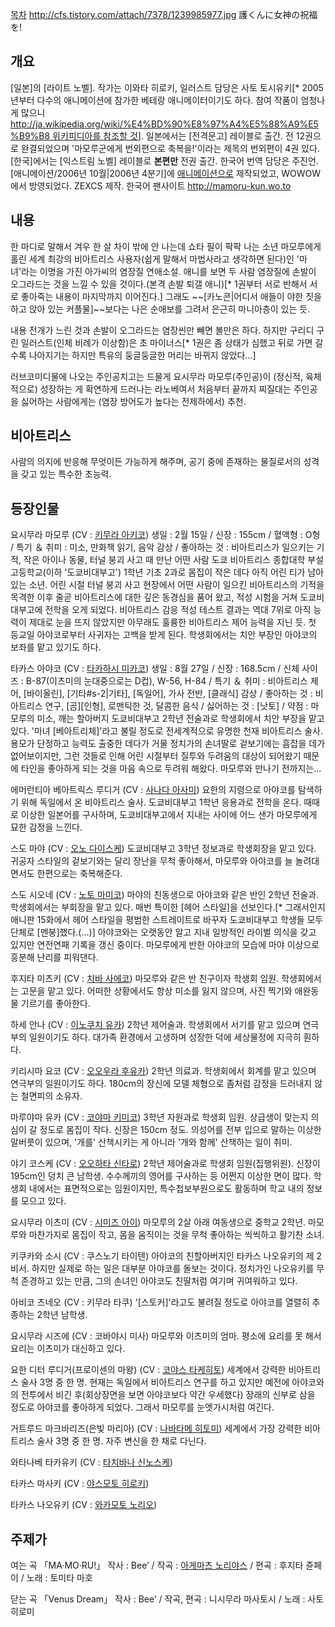 [[목차]]
http://cfs.tistory.com/attach/7378/1239985977.jpg
護くんに女神の祝福を!

== 개요 ==
[일본]의 [라이트 노벨]. 작가는 이와타 히로키, 일러스트 담당은 사토 토시유키[* 2005년부터 다수의 애니메이션에 참가한 베테랑 애니메이터이기도 하다. 참여 작품이 엄청나게 많으니 [[http://ja.wikipedia.org/wiki/%E4%BD%90%E8%97%A4%E5%88%A9%E5%B9%B8 위키피디아를 참조할 것]]].
일본에서는 [전격문고] 레이블로 출간. 전 12권으로 완결되었으며 '마모루군에게 번외편으로 축복을!'이라는 제목의 번외편이 4권 있다. [한국]에서는 [익스트림 노벨] 레이블로 '''본편만''' 전권 출간. 한국어 번역 담당은 주진언.
[애니메이션/2006년 10월|2006년 4분기]에 [[애니메이션]]으로 제작되었고, WOWOW에서 방영되었다. ZEXCS 제작.
한국어 팬사이트 http://mamoru-kun.wo.to
== 내용 ==
한 마디로 말해서 겨우 한 살 차이 밖에 안 나는데 쇼타 필이 팍팍 나는 소년 마모루에게 홀린 세계 최강의 비아트리스 사용자(쉽게 말해서 마법사라고 생각하면 된다)인 '마녀'라는 이명을 가진 아가씨의 염장질 연애소설. 애니를 보면 두 사람 염장질에 손발이 오그라드는 것을 느낄 수 있을 것이다.(본격 손발 퇴갤 애니)[* 1권부터 서로 반해서 서로 좋아죽는 내용이 마지막까지 이어진다.] 그래도 ~~[카노콘|어디서 애들이 야한 짓을 하고 앉아 있는 커플물]~~보다는 나은 순애보를 그려서 은근히 마니아층이 있는 듯.

내용 전개가 느린 것과 손발이 오그라드는 염장씬만 빼면 볼만은 하다.
하지만 구리디 구린 일러스트(인체 비례가 이상함)은 초 마이너스[* 1권은 좀 상태가 심했고 뒤로 가면 갈수록 나아지기는 하지만 특유의 둥글둥글한 머리는 바뀌지 않았다...]

러브코미디물에 나오는 주인공치고는 드물게 요시무라 마모루(주인공)이 (정신적, 육체적으로) 성장하는 게 확연하게 드러나는 라노베여서 처음부터 끝까지 찌질대는 주인공을 싫어하는 사람에게는 (염장 방어도가 높다는 전제하에서) 추천.

== 비아트리스 ==
사람의 의지에 반응해 무엇이든 가능하게 해주며, 공기 중에 존재하는 물질로서의 성격을 갖고 있는 특수한 초능력.
== 등장인물 ==
요시무라 마모루 (CV : [[키무라 아키코]])
생일 : 2월 15일 / 신장 : 155cm / 혈액형 : O형 / 특기 ＆ 취미 : 미소, 만화책 읽기, 음악 감상 / 좋아하는 것 : 비아트리스가 일으키는 기적, 작은 아이나 동물, 터널 붕괴 사고 때 만난 어떤 사람
도쿄 비아트리스 종합대학 부설 고등학교(이하 '도쿄비대부고') 1학년 기초 2과로 몸집이 작은 데다 아직 어린 티가 남아있는 소년. 어린 시절 터널 붕괴 사고 현장에서 어떤 사람이 일으킨 비아트리스의 기적을 목격한 이후 줄곧 비아트리스에 대한 깊은 동경심을 품어 왔고, 적성 시험을 거쳐 도쿄비대부고에 전학을 오게 되었다. 비아트리스 감응 적성 테스트 결과는 역대 7위로 아직 능력이 제대로 눈을 뜨지 않았지만 아무래도 훌륭한 비아트리스 제어 능력을 지닌 듯. 첫 등교일 아야코로부터 사귀자는 고백을 받게 된다. 학생회에서는 치안 부장인 아야코의 보좌를 맡고 있기도 하다.

타카스 아야코 (CV : [[타카하시 미카코]])
생일 : 8월 27일 / 신장 : 168.5cm / 신체 사이즈 : B-87(이츠미의 눈대중으로는 D컵), W-56, H-84 / 특기 ＆ 취미 : 비아트리스 제어, [바이올린], [기타#s-2|기타], [독일어], 가사 전반, [클래식] 감상 / 좋아하는 것 : 비아트리스 연구, [곰][인형], 로맨틱한 것, 달콤한 음식 / 싫어하는 것 : [낫토] / 약점 : 마모루의 미소, 깨는 할아버지
도쿄비대부고 2학년 전술과로 학생회에서 치안 부장을 맡고 있다. '마녀 [베아트리체]'라고 불릴 정도로 전세계적으로 유명한 천재 비아트리스 술사. 용모가 단정하고 능력도 출중한 데다가 거물 정치가의 손녀딸로 겉보기에는 흠잡을 데가 없어보이지만, 그런 것들로 인해 어린 시절부터 질투와 두려움의 대상이 되어왔기 때문에 타인을 좋아하게 되는 것을 마음 속으로 두려워 해왔다. 마모루와 만나기 전까지는...

에머런티아 베아트릭스 루디거 (CV : [[사나다 아사미]])
요한의 지령으로 아야코를 탐색하기 위해 독일에서 온 비아트리스 술사. 도쿄비대부고 1학년 응용과로 전학을 온다. 때때로 이상한 일본어를 구사하며, 도쿄비대부고에서 지내는 사이에 어느 샌가 마모루에게 묘한 감정을 느낀다.

스도 마야 (CV : [[오노 다이스케]])
도쿄비대부고 3학년 정보과로 학생회장을 맡고 있다. 귀공자 스타일의 겉보기와는 달리 장난을 무척 좋아해서, 마모루와 아야코를 늘 놀려대면서도 한편으로는 축복해준다.

스도 시오네 (CV : [[노토 마미코]])
마야의 친동생으로 아야코와 같은 반인 2학년 전술과. 학생회에서는 부회장을 맡고 있다. 매번 특이한 [헤어 스타일]을 선보인다.[* 그래서인지 애니판 15화에서 헤어 스타일을 평범한 스트레이트로 바꾸자 도쿄비대부고 학생들 모두 단체로 [멘붕]했다.(...)] 아야코와는 오랫동안 알고 지내 일방적인 라이벌 의식을 갖고 있지만 연전연패 기록을 갱신 중이다. 마모루에게 반한 아야코의 모습에 마야 이상으로 흥분해 난리를 피워댄다.

후지타 미츠키 (CV : [[치바 사에코]])
마모루와 같은 반 친구이자 학생회 임원. 학생회에서는 고문을 맡고 있다. 어떠한 상황에서도 항상 미소를 잃지 않으며, 사진 찍기와 애완동물 기르기를 좋아한다.

하세 안나 (CV : [[이노쿠치 유카]])
2학년 제어술과. 학생회에서 서기를 맡고 있으며 연극부의 일원이기도 하다. 대가족 환경에서 고생하며 성장한 덕에 세상물정에 지극히 훤하다.

키리시마 요코 (CV : [[오오우라 후유카]])
2학년 의료과. 학생회에서 회계를 맡고 있으며 연극부의 일원이기도 하다. 180cm의 장신에 모델 체형으로 좀처럼 감정을 드러내지 않는 철면피의 소유자.

마루야마 유카 (CV : [[코야마 키미코]])
3학년 자원과로 학생회 임원. 상급생이 맞는지 의심이 갈 정도로 몸집이 작다. 신장은 150cm 정도. 의성어를 전부 입으로 말하는 이상한 말버릇이 있으며, '개를' 산책시키는 게 아니라 '개와 함께' 산책하는 일이 취미.

야기 코스케 (CV : [[오오하타 신타로]])
2학년 제어술과로 학생회 임원(집행위원). 신장이 195cm인 덩치 큰 남학생. 수수께끼의 영어를 구사하는 등 어쩐지 이상한 면이 많다. 학생회 내에서는 표면적으로는 임원이지만, 특수첩보부원으로도 활동하며 학교 내의 정보를 모으고 있다.

요시무라 이츠미 (CV : [[시미즈 아이]])
마모루의 2살 아래 여동생으로 중학교 2학년. 마모루와 마찬가지로 몸집이 작고, 몸을 움직이는 것을 무척 좋아하는 씩씩하고 활기찬 소녀.

키쿠카와 소시 (CV : 쿠스노기 타이텐)
아야코의 친할아버지인 타카스 나오유키의 제 2비서. 하지만 실제로 하는 일은 대부분 아야코를 돌보는 것이다. 정치가인 나오유키를 무척 존경하고 있는 만큼, 그의 손녀인 아야코도 친딸처럼 여기며 귀여워하고 있다.

아비코 츠네오 (CV : 키무라 타쿠)
'[스토커]'라고도 불려질 정도로 아야코를 열렬히 추종하는 2학년 남학생.

요시무라 시즈에 (CV : 코바야시 미사)
마모루와 이츠미의 엄마. 평소에 요리를 못 해서 요리는 이츠미가 대신하고 있다.

요한 디터 루디거(프로이센의 마왕) (CV : [[코야스 타케히토]])
세계에서 강력한 비아트리스 술사 3명 중 한 명. 현재는 독일에서 비아트리스 연구를 하고 있지만 예전에 아야코와의 전투에서 비긴 후(회상장면을 보면 아야코보다 약간 우세했다) 장래의 신부로 삼을 정도로 아야코를 좋아하게 되었다. 그래서 마모루를 눈엣가시처럼 여긴다.

거트루드 마크바리즈(은빛 마리아) (CV : [[나바타메 히토미]])
세계에서 가장 강력한 비아트리스 술사 3명 중 한 명. 자주 변신을 한 채로 다닌다.

와타나베 타카유키 (CV : [[타치바나 신노스케]])

타카스 마사키 (CV : [[야스모토 히로키]])

타카스 나오유키 (CV : [[와카모토 노리오]])

== 주제가 ==

여는 곡 「MA·MO·RU!」
작사 : Bee’ / 작곡 : [[아게마츠 노리야스]] / 편곡 : 후지타 쥰페이 / 노래 : 토미타 마호

닫는 곡 「Venus Dream」
작사 : Bee’ / 작곡, 편곡 : 니시무라 마사토시 / 노래 : 사토 히로미
